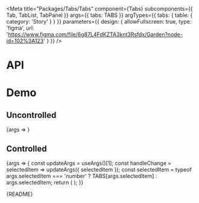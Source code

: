 
<Meta
  title="Packages/Tabs/Tabs"
  component={Tabs}
  subcomponents={{ Tab, TabList, TabPanel }}
  args={{ tabs: TABS }}
  argTypes={{ tabs: { table: { category: 'Story' } } }}
  parameters={{
    design: {
      allowFullscreen: true,
      type: 'figma',
      url: 'https://www.figma.com/file/6g87L4FdKZTA3knt3Rsfdx/Garden?node-id=102%3A123'
    }
  }}
/>

# API

<ArgsTable />

# Demo

## Uncontrolled

<Canvas>
  <Story name="Uncontrolled" argTypes={{ selectedItem: { control: false } }}>
    {args => <TabsStory {...args} />}
  </Story>
</Canvas>

## Controlled

<Canvas>
  <Story name="Controlled" argTypes={{ selectedItem: { control: 'number' } }}>
    {args => {
      const updateArgs = useArgs()[1];
      const handleChange = selectedItem => updateArgs({ selectedItem });
      const selectedItem =
        typeof args.selectedItem === 'number' ? TABS[args.selectedItem] : args.selectedItem;
      return (
        <TabsStory
          {...args}
          selectedItem={(!selectedItem?.disabled && selectedItem?.value) || null}
          onChange={handleChange}
        />
      );
    }}
  </Story>
</Canvas>

<Markdown>{README}</Markdown>
